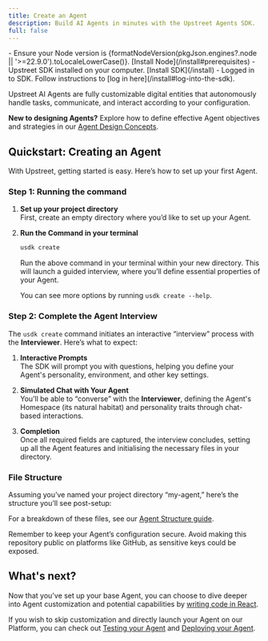 ```yaml
---
title: Create an Agent
description: Build AI Agents in minutes with the Upstreet Agents SDK.
full: false
---
```

 
 
 

<Accordions>
  <Accordion title="🟢 Prerequisites" defaultOpen>
    - Ensure your Node version is {formatNodeVersion(pkgJson.engines?.node || '>=22.9.0').toLocaleLowerCase()}. [Install Node](/install#prerequisites)
    - Upstreet SDK installed on your computer. [Install SDK](/install)
    - Logged in to SDK. Follow instructions to [log in here](/install#log-into-the-sdk).
  </Accordion>
</Accordions>

Upstreet AI Agents are fully customizable digital entities that autonomously handle tasks, communicate, and interact according to your configuration.

**New to designing Agents?** Explore how to define effective Agent objectives and strategies in our [Agent Design Concepts](/concepts/defining-agent-objectives).

## Quickstart: Creating an Agent
With Upstreet, getting started is easy. Here’s how to set up your first Agent.

### Step 1: Running the command

1. **Set up your project directory**  
   First, create an empty directory where you’d like to set up your Agent.
   
2. **Run the Command in your terminal**
   ```bash
   usdk create
   ```
   Run the above command in your terminal within your new directory. This will launch a guided interview, where you’ll define essential properties of your Agent.

   You can see more options by running `usdk create --help`.

### Step 2: Complete the Agent Interview

The `usdk create` command initiates an interactive “interview” process with the **Interviewer**. Here’s what to expect:

1. **Interactive Prompts**  
   The SDK will prompt you with questions, helping you define your Agent's personality, environment, and other key settings.

2. **Simulated Chat with Your Agent**  
   You’ll be able to “converse” with the **Interviewer**, defining the Agent's Homespace (its natural habitat) and personality traits through chat-based interactions.

3. **Completion**  
   Once all required fields are captured, the interview concludes, setting up all the Agent features and initialising the necessary files in your directory.

### File Structure

Assuming you’ve named your project directory “my-agent,” here’s the structure you’ll see post-setup:

<Wrapper>
<Files className='max-w-lg w-full'>
  <Folder name='my-agent' defaultOpen>
    <Folder name="wrangler" />
    <Folder name="node_modules" disabled />
    <Folder name="packages" />
    <Folder name="codecs" />
    <Folder name="tests" />
    <File name="agent.tsx" />
    <File name="jest.config.mjs" />
    <File name="jest.setup.mjs" />
    <File name="package-lock.json" />
    <File name="package.json" />
    <File name="tsconfig.json" />
    <File name="wrangler.toml" />
    <File name="README.md" />
  </Folder>
</Files>
</Wrapper>

For a breakdown of these files, see our [Agent Structure guide](/concepts/agents-sdk/agent-structure).

<Callout>
Remember to keep your Agent’s configuration secure. Avoid making this repository public on platforms like GitHub, as sensitive keys could be exposed.
</Callout>


## What's next?

Now that you've set up your base Agent, you can choose to dive deeper into Agent customization and potential capabilities by [writing code in React](/customize-your-agent).

If you wish to skip customization and directly launch your Agent on our Platform, you can check out [Testing your Agent](/test-your-agent) and [Deploying your Agent](/deploy-your-agent).